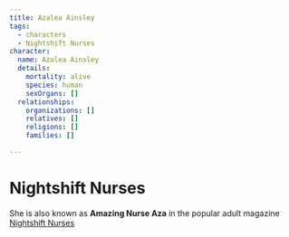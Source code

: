```yaml
---
title: Azalea Ainsley
tags:
  - characters
  - Nightshift Nurses
character:
  name: Azalea Ainsley
  details:
    mortality: alive
    species: human
    sexOrgans: []
  relationships:
    organizations: []
    relatives: []
    religions: []
    families: []

---
```


<Stub />

# Nightshift Nurses

She is also known as **Amazing Nurse Aza** in the popular adult magazine
[Nightshift Nurses](/world/organizations/nightshift-nurses/)
